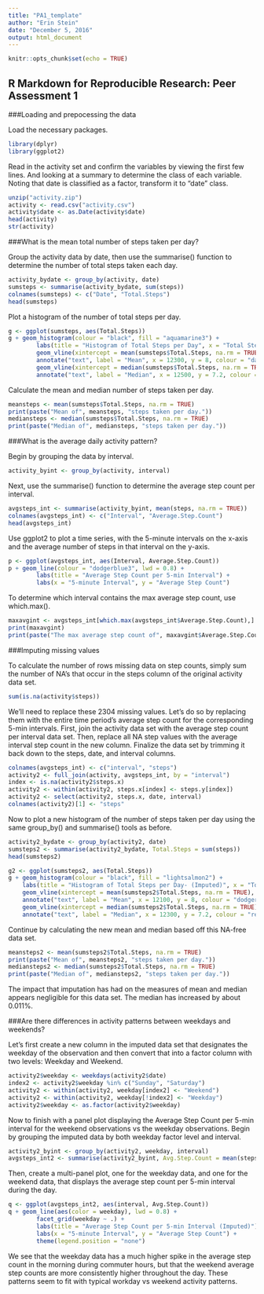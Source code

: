 ```yaml
---
title: "PA1_template"
author: "Erin Stein"
date: "December 5, 2016"
output: html_document
---
```


```r
knitr::opts_chunk$set(echo = TRUE)
```

## R Markdown for Reproducible Research: Peer Assessment 1


###Loading and prepocessing the data

Load the necessary packages.

```r
library(dplyr)
library(ggplot2)
```

Read in the activity set and confirm the variables by viewing the first few lines. And looking at a summary to determine the class of each variable. Noting that date is classified as a factor, transform it to "date" class.

```r
unzip("activity.zip")
activity <- read.csv("activity.csv")
activity$date <- as.Date(activity$date)
head(activity)
str(activity)
```


###What is the mean total number of steps taken per day?

Group the activity data by date, then use the summarise() function to determine the number of total steps taken each day.

```r
activity_bydate <- group_by(activity, date)
sumsteps <- summarise(activity_bydate, sum(steps))
colnames(sumsteps) <- c("Date", "Total.Steps")
head(sumsteps)
```

Plot a histogram of the number of total steps per day.

```r
g <- ggplot(sumsteps, aes(Total.Steps))
g + geom_histogram(colour = "black", fill = "aquamarine3") + 
        labs(title = "Histogram of Total Steps per Day", x = "Total Steps", y = "Count") + 
        geom_vline(xintercept = mean(sumsteps$Total.Steps, na.rm = TRUE), lwd = 2, colour = "darkmagenta", linetype = "longdash") + 
        annotate("text", label = "Mean", x = 12300, y = 8, colour = "darkmagenta") + 
        geom_vline(xintercept = median(sumsteps$Total.Steps, na.rm = TRUE), lwd = 1, colour = "orange1") + 
        annotate("text", label = "Median", x = 12500, y = 7.2, colour = "orange1")
```

Calculate the mean and median number of steps taken per day.

```r
meansteps <- mean(sumsteps$Total.Steps, na.rm = TRUE)
print(paste("Mean of", meansteps, "steps taken per day."))
mediansteps <- median(sumsteps$Total.Steps, na.rm = TRUE)
print(paste("Median of", mediansteps, "steps taken per day."))
```


###What is the average daily activity pattern?

Begin by grouping the data by interval.

```r
activity_byint <- group_by(activity, interval)
```

Next, use the summarise() function to determine the average step count per interval.

```r
avgsteps_int <- summarise(activity_byint, mean(steps, na.rm = TRUE))
colnames(avgsteps_int) <- c("Interval", "Average.Step.Count")
head(avgsteps_int)
```

Use ggplot2 to plot a time series, with the 5-minute intervals on the x-axis and the average number of steps in that interval on the y-axis.

```r
p <- ggplot(avgsteps_int, aes(Interval, Average.Step.Count))
p + geom_line(colour = "dodgerblue3", lwd = 0.8) + 
        labs(title = "Average Step Count per 5-min Interval") +
        labs(x = "5-minute Interval", y = "Average Step Count")
```

To determine which interval contains the max average step count, use which.max().

```r
maxavgint <- avgsteps_int[which.max(avgsteps_int$Average.Step.Count),]
print(maxavgint)
print(paste("The max average step count of", maxavgint$Average.Step.Count, "occurs during the 5-min interval beginning at", maxavgint$Interval, "am."))
```


###Imputing missing values

To calculate the number of rows missing data on step counts, simply sum the number of NA's that occur in the steps column of the original activity data set.

```r
sum(is.na(activity$steps))
```

We'll need to replace these 2304 missing values. Let's do so by replacing them with the entire time period's average step count for the corresponding 5-min intervals. First, join the activity data set with the average step count per interval data set. Then, replace all NA step values with the average interval step count in the new column. Finalize the data set by trimming it back down to the steps, date, and interval columns.

```r
colnames(avgsteps_int) <- c("interval", "steps")
activity2 <- full_join(activity, avgsteps_int, by = "interval")
index <- is.na(activity2$steps.x)
activity2 <- within(activity2, steps.x[index] <- steps.y[index])
activity2 <- select(activity2, steps.x, date, interval)
colnames(activity2)[1] <- "steps"
```

Now to plot a new histogram of the number of steps taken per day using the same group_by() and summarise() tools as before.

```r
activity2_bydate <- group_by(activity2, date)
sumsteps2 <- summarise(activity2_bydate, Total.Steps = sum(steps))
head(sumsteps2)

g2 <- ggplot(sumsteps2, aes(Total.Steps))
g + geom_histogram(colour = "black", fill = "lightsalmon2") + 
    labs(title = "Histogram of Total Steps per Day- (Imputed)", x = "Total Steps", y = "Count") + 
    geom_vline(xintercept = mean(sumsteps2$Total.Steps, na.rm = TRUE), lwd = 2, colour = "dodgerblue4", linetype = "longdash") + 
    annotate("text", label = "Mean", x = 12100, y = 8, colour = "dodgerblue4") + 
    geom_vline(xintercept = median(sumsteps2$Total.Steps, na.rm = TRUE), lwd = 1, colour = "red") + 
    annotate("text", label = "Median", x = 12300, y = 7.2, colour = "red")
```

Continue by calculating the new mean and median based off this NA-free data set.

```r
meansteps2 <- mean(sumsteps2$Total.Steps, na.rm = TRUE)
print(paste("Mean of", meansteps2, "steps taken per day."))
mediansteps2 <- median(sumsteps2$Total.Steps, na.rm = TRUE)
print(paste("Median of", mediansteps2, "steps taken per day."))
```

The impact that imputation has had on the measures of mean and median appears negligible for this data set. The median has increased by about 0.011%.


###Are there differences in activity patterns between weekdays and weekends?

Let's first create a new column in the imputed data set that designates the weekday of the observation and then convert that into a factor column with two levels: Weekday and Weekend.

```r
activity2$weekday <- weekdays(activity2$date)
index2 <- activity2$weekday %in% c("Sunday", "Saturday")
activity2 <- within(activity2, weekday[index2] <- "Weekend")
activity2 <- within(activity2, weekday[!index2] <- "Weekday")
activity2$weekday <- as.factor(activity2$weekday)
```

Now to finish with a panel plot displaying the Average Step Count per 5-min interval for the weekend observations vs the weekday observations. Begin by grouping the imputed data by both weekday factor level and interval.

```r
activity2_byint <- group_by(activity2, weekday, interval)
avgsteps_int2 <- summarise(activity2_byint, Avg.Step.Count = mean(steps, na.rm = TRUE))
```

Then, create a multi-panel plot, one for the weekday data, and one for the weekend data, that displays the average step count per 5-min interval during the day.

```r
q <- ggplot(avgsteps_int2, aes(interval, Avg.Step.Count))
q + geom_line(aes(color = weekday), lwd = 0.8) + 
        facet_grid(weekday ~ .) + 
        labs(title = "Average Step Count per 5-min Interval (Imputed)") + 
        labs(x = "5-minute Interval", y = "Average Step Count") + 
        theme(legend.position = "none")
```

We see that the weekday data has a much higher spike in the average step count in the morning during commuter hours, but that the weekend average step counts are more consistently higher throughout the day. These patterns seem to fit with typical workday vs weekend activity patterns.
